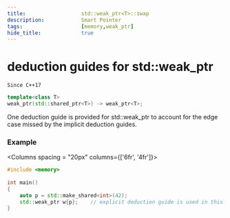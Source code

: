 ```yaml
---
title:                  std::weak_ptr<T>::swap
description:            Smart Pointer
tags:                   [memory,weak_ptr]
hide_title:             true
---
```



# deduction guides for std::weak_ptr

`Since C++17`
```cpp
template<class T>
weak_ptr(std::shared_ptr<T>) -> weak_ptr<T>;
```

One deduction guide is provided for std::weak_ptr to account for the edge case missed by the implicit deduction guides.

### Example

<Columns spacing = "20px" columns={['6fr', '4fr']}>
<div>

```cpp
#include <memory>
 
int main()
{
    auto p = std::make_shared<int>(42);
    std::weak_ptr w{p};    // explicit deduction guide is used in this case
}
```

</div>

</Columns>